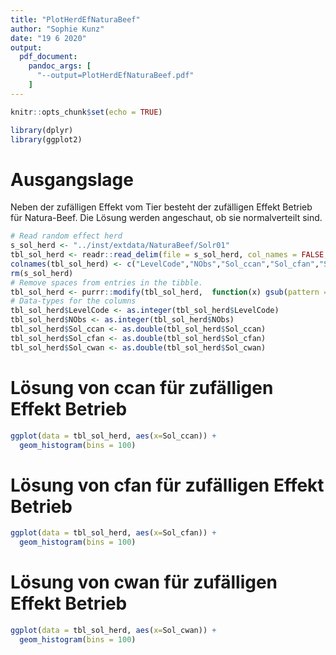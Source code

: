 ```yaml
---
title: "PlotHerdEfNaturaBeef"
author: "Sophie Kunz"
date: "19 6 2020"
output: 
  pdf_document:
    pandoc_args: [ 
      "--output=PlotHerdEfNaturaBeef.pdf" 
    ]
---
```


```r
knitr::opts_chunk$set(echo = TRUE)
```

```r
library(dplyr)
library(ggplot2)
```

# Ausgangslage
Neben der zufälligen Effekt vom Tier besteht der zufälligen Effekt Betrieb für Natura-Beef. Die Lösung werden angeschaut, ob sie normalverteilt sind.

```r
# Read random effect herd
s_sol_herd <- "../inst/extdata/NaturaBeef/Solr01"
tbl_sol_herd <- readr::read_delim(file = s_sol_herd, col_names = FALSE, delim = " ")
colnames(tbl_sol_herd) <- c("LevelCode","NObs","Sol_ccan","Sol_cfan","Sol_cwan")
rm(s_sol_herd)
# Remove spaces from entries in the tibble.
tbl_sol_herd <- purrr::modify(tbl_sol_herd,  function(x) gsub(pattern = "\\s+", replacement = "", x))
# Data-types for the columns
tbl_sol_herd$LevelCode <- as.integer(tbl_sol_herd$LevelCode)
tbl_sol_herd$NObs <- as.integer(tbl_sol_herd$NObs)
tbl_sol_herd$Sol_ccan <- as.double(tbl_sol_herd$Sol_ccan)
tbl_sol_herd$Sol_cfan <- as.double(tbl_sol_herd$Sol_cfan)
tbl_sol_herd$Sol_cwan <- as.double(tbl_sol_herd$Sol_cwan)
```

# Lösung von ccan für zufälligen Effekt Betrieb

```r
ggplot(data = tbl_sol_herd, aes(x=Sol_ccan)) +
  geom_histogram(bins = 100)
```

# Lösung von cfan für zufälligen Effekt Betrieb

```r
ggplot(data = tbl_sol_herd, aes(x=Sol_cfan)) +
  geom_histogram(bins = 100)
```

# Lösung von cwan für zufälligen Effekt Betrieb

```r
ggplot(data = tbl_sol_herd, aes(x=Sol_cwan)) +
  geom_histogram(bins = 100)
```
